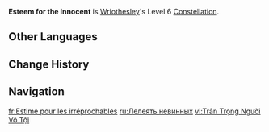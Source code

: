{{Constellation Infobox
|image         = Constellation Esteem for the Innocent.png
|character     = Wriothesley
|level         = 6
|description   = The CRIT Rate of Rebuke: Vaulting Fist will be increased by 10%, and its CRIT DMG by 80%. When unleashed, it will also create an additional icicle that deals 100% of Rebuke: Vaulting Fist's Base DMG as {{Color|Cryo DMG}}. DMG dealt this way is regarded as Charged Attack DMG.<br>You must first unlock the Passive Talent "[[There Shall Be a Plea for Justice]]."
|scale_att1    = 
|utility1      = CRIT Rate
|utility2      = CRIT DMG
}}
'''Esteem for the Innocent''' is [[Wriothesley]]'s Level 6 [[Constellation]].

==Other Languages==
{{Other Languages
|en      = Esteem for the Innocent
|zhs     = 予无罪者以念抚
|zhs_rm  = Yǔ Wúzuìzhě yǐ Niànfǔ
|zht     = 予無罪者以念撫
|zht_rm  = Yǔ Wúzuìzhě yǐ Niànfǔ
|zh_tl   = 
|ja      = 罪の無い者に慰めを
|ja_rm   = Tsumi no Nai Mono ni Nagusame wo
|ja_tl   = May Consolation Be Upon the Innocent
|ko      = 무죄자에게 위로를
|ko_rm   = 
|ko_tl   = 
|es      = Confortar a los inocentes
|es_tl   = To Comfort the Innocents
|fr      = Estime pour les irréprochables
|fr_tl   = Esteem for the Irreproachable
|ru      = Лелеять невинных
|ru_tl   = Cherish the Innocent
|th      = Esteem for the Innocent
|vi      = Trân Trọng Người Vô Tội
|vi_tl   = 
|de      = Trost den Unschuldigen
|de_tl   = Solace for the Innocent
|id      = Esteem for the Innocent
|pt      = Valorizando os Inocentes
|pt_tl   = 
|tr      = Masumlara Hürmet
|tr_tl   = 
|it      = Salvaguardia per gli innocenti
|it_tl   = 
}}

==Change History==
{{Change History|4.1}}

==Navigation==
{{Talent Navbox|Wriothesley}}

[[fr:Estime pour les irréprochables]]
[[ru:Лелеять невинных]]
[[vi:Trân Trọng Người Vô Tội]]